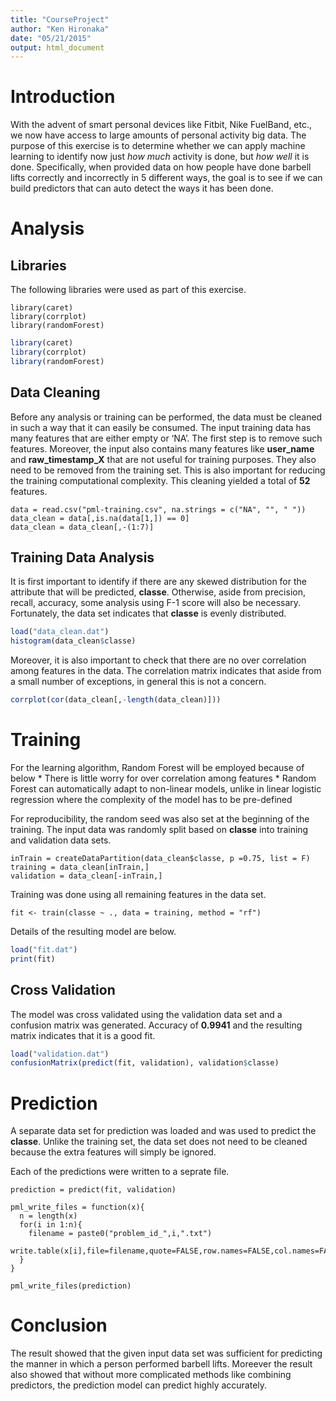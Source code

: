 ```yaml
---
title: "CourseProject"
author: "Ken Hironaka"
date: "05/21/2015"
output: html_document
---
```


# Introduction

With the advent of smart personal devices like Fitbit, Nike FuelBand, etc., we now have access to large amounts of personal activity big data. The purpose of this exercise is to determine whether we can apply machine learning to identify now just  *how much* activity is done, but *how well* it is done. Specifically, when provided data on how people have done barbell lifts correctly and incorrectly in 5 different ways, the goal is to see if we can build predictors that can auto detect the ways it has been done.

# Analysis

## Libraries
The following libraries were used as part of this exercise.

```
library(caret)
library(corrplot)
library(randomForest)
```
```r
library(caret)
library(corrplot)
library(randomForest)
```

## Data Cleaning
Before any analysis or training can be performed, the data must be cleaned in such a way that it can easily be consumed. The input training data has many features that are either empty or 'NA'. The first step is to remove such features. Moreover, the input also contains many features like **user_name** and **raw_timestamp_X** that are not useful for training purposes. They also need to be removed from the training set. This is also important for reducing the training computational complexity. This cleaning yielded a total of **52** features.
```
data = read.csv("pml-training.csv", na.strings = c("NA", "", " "))
data_clean = data[,is.na(data[1,]) == 0]
data_clean = data_clean[,-(1:7)]
```

## Training Data Analysis
It is first important to identify if there are any skewed distribution for the attribute that will be predicted, **classe**. Otherwise, aside from precision, recall, accuracy, some analysis using F-1 score will also be necessary. Fortunately, the data set indicates that **classe** is evenly distributed.

```r
load("data_clean.dat")
histogram(data_clean$classe)
```

Moreover, it is also important to check that there are no over correlation among features in the data. The correlation matrix indicates that aside from a small number of exceptions, in general this is not a concern.
```r
corrplot(cor(data_clean[,-length(data_clean)]))
```

# Training
For the learning algorithm, Random Forest will be employed because of below
* There is little worry for over correlation among features
* Random Forest can automatically adapt to non-linear models, unlike in linear logistic regression where the complexity of the model has to be pre-defined

For reproducibility, the random seed was also set at the beginning of the training.
The input data was randomly split based on **classe** into training and validation data sets.

```
inTrain = createDataPartition(data_clean$classe, p =0.75, list = F)
training = data_clean[inTrain,]
validation = data_clean[-inTrain,]
```

Training was done using all remaining features in the data set.
```
fit <- train(classe ~ ., data = training, method = "rf")
```
Details of the resulting model are below.
```r
load("fit.dat")
print(fit)
```

## Cross Validation
The model was cross validated using the validation data set and a confusion matrix was generated.
Accuracy of **0.9941** and the resulting matrix indicates that it is a good fit.
```r
load("validation.dat")
confusionMatrix(predict(fit, validation), validation$classe)
```

# Prediction

A separate data set for prediction was loaded and was used to predict the **classe**.
Unlike the training set, the data set does not need to be cleaned because the extra features will simply be ignored.

Each of the predictions were written to a seprate file.

```
prediction = predict(fit, validation)

pml_write_files = function(x){
  n = length(x)
  for(i in 1:n){
    filename = paste0("problem_id_",i,".txt")
    write.table(x[i],file=filename,quote=FALSE,row.names=FALSE,col.names=FALSE)
  }
}

pml_write_files(prediction)
```

# Conclusion
The result showed that the given input data set was sufficient for predicting the manner in which a person performed barbell lifts. Moreever the result also showed that without more complicated methods like combining predictors, the prediction model can predict highly accurately.

